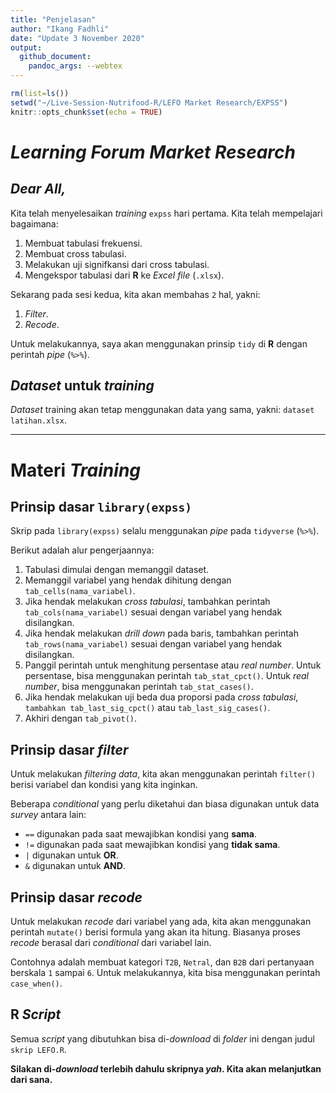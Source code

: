 ```yaml
---
title: "Penjelasan"
author: "Ikang Fadhli"
date: "Update 3 November 2020"
output: 
  github_document:
    pandoc_args: --webtex
---
```


```r
rm(list=ls())
setwd("~/Live-Session-Nutrifood-R/LEFO Market Research/EXPSS")
knitr::opts_chunk$set(echo = TRUE)
```

# _Learning Forum Market Research_

## _Dear All,_

Kita telah menyelesaikan _training_ `expss` hari pertama. Kita telah mempelajari bagaimana:

1. Membuat tabulasi frekuensi.
1. Membuat cross tabulasi.
1. Melakukan uji signifkansi dari cross tabulasi.
1. Mengekspor tabulasi dari __R__ ke _Excel file_ (`.xlsx`).

Sekarang pada sesi kedua, kita akan membahas `2` hal, yakni:

1. _Filter_.
1. _Recode_.

Untuk melakukannya, saya akan menggunakan prinsip `tidy` di __R__ dengan perintah _pipe_ (`%>%`).

## _Dataset_ untuk _training_

_Dataset_ training akan tetap menggunakan data yang sama, yakni: `dataset latihan.xlsx`.

---

# Materi _Training_


## Prinsip dasar `library(expss)`

Skrip pada `library(expss)` selalu menggunakan _pipe_ pada `tidyverse` (` %>% `).

Berikut adalah alur pengerjaannya:

1. Tabulasi dimulai dengan memanggil dataset.
1. Memanggil variabel yang hendak dihitung dengan `tab_cells(nama_variabel)`.
1. Jika hendak melakukan _cross tabulasi_, tambahkan perintah `tab_cols(nama_variabel)` sesuai dengan variabel yang hendak disilangkan.
1. Jika hendak melakukan _drill down_ pada baris, tambahkan perintah `tab_rows(nama_variabel)` sesuai dengan variabel yang hendak disilangkan.
1. Panggil perintah untuk menghitung persentase atau _real number_. Untuk persentase, bisa menggunakan perintah `tab_stat_cpct()`. Untuk _real number_, bisa menggunakan perintah `tab_stat_cases()`.
1. Jika hendak melakukan uji beda dua proporsi pada _cross tabulasi_, `tambahkan tab_last_sig_cpct()` atau `tab_last_sig_cases()`.
1. Akhiri dengan `tab_pivot()`.

## Prinsip dasar _filter_

Untuk melakukan _filtering data_, kita akan menggunakan perintah `filter()` berisi variabel dan kondisi yang kita inginkan.

Beberapa _conditional_ yang perlu diketahui dan biasa digunakan untuk data _survey_ antara lain:

- `==` digunakan pada saat mewajibkan kondisi yang __sama__.
- `!=` digunakan pada saat mewajibkan kondisi yang __tidak sama__.
- `|` digunakan untuk __OR__.
- `&` digunakan untuk __AND__.

## Prinsip dasar _recode_

Untuk melakukan _recode_ dari variabel yang ada, kita akan menggunakan perintah `mutate()` berisi formula yang akan ita hitung. Biasanya proses _recode_ berasal dari _conditional_ dari variabel lain.

Contohnya adalah membuat kategori `T2B`, `Netral`, dan `B2B` dari pertanyaan berskala `1` sampai `6`. Untuk melakukannya, kita bisa menggunakan perintah `case_when()`.

## __R__ _Script_

Semua _script_ yang dibutuhkan bisa di-_download_ di _folder_ ini dengan judul `skrip LEFO.R`.

__Silakan di-_download_ terlebih dahulu skripnya _yah_. Kita akan melanjutkan dari sana.__
